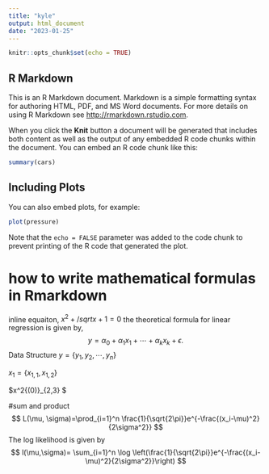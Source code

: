 ---
title: "kyle"
output: html_document
date: "2023-01-25"
---

```{r setup, include=FALSE}
knitr::opts_chunk$set(echo = TRUE)
```

## R Markdown

This is an R Markdown document. Markdown is a simple formatting syntax for authoring HTML, PDF, and MS Word documents. For more details on using R Markdown see <http://rmarkdown.rstudio.com>.

When you click the **Knit** button a document will be generated that includes both content as well as the output of any embedded R code chunks within the document. You can embed an R code chunk like this:

```{r cars}
summary(cars)
```

## Including Plots

You can also embed plots, for example:

```{r pressure, echo=FALSE}
plot(pressure)
```

Note that the `echo = FALSE` parameter was added to the code chunk to prevent printing of the R code that generated the plot.

# how to write mathematical formulas in Rmarkdown 

inline equaiton, $x^2+/sqrt{x+1} = 0$
the theoretical formula for linear regression is given by,  
$$
y= \alpha_0 + \alpha_1 x_1 + \cdots+\alpha_k x_k + \epsilon.
$$
Data Structure
$y= \{ y_1, y_2, \cdots, y_n \}$

$x_1 = \{x_{1,1}, x_{1,2} \}$

$x^2{(0)}_{2,3}      $

#sum and product
$$
L(\mu, \sigma)=\prod_{i=1}^n \frac{1}{\sqrt{2\pi}}e^{-\frac{(x_i-\mu)^2}{2\sigma^2}}
$$
The log likelihood is given by
$$
l(\mu,\sigma)= \sum_{i=1}^n \log \left(\frac{1}{\sqrt{2\pi}}e^{-\frac{(x_i-\mu)^2}{2\sigma^2}}\right)
$$
